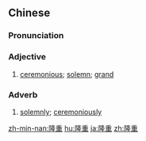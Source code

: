 ==Chinese==
{{zh-forms}}

===Pronunciation===
{{zh-pron
|m=lóngzhòng
|c=lung4 zung6
|ma=Zh-lóngzhòng.ogg
|cat=a,adv
}}

===Adjective===
{{zh-adj}}

# [[ceremonious]]; [[solemn]]; [[grand]]

===Adverb===
{{zh-adv}}

# [[solemnly]]; [[ceremoniously]]

{{zh-cat|Advanced}}

[[zh-min-nan:隆重]]
[[hu:隆重]]
[[ja:隆重]]
[[zh:隆重]]